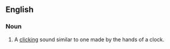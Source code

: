 ==English==

===Noun===
{{en-noun}}

# {{context|used in conjunction with [[tock]]}} A [[click]]ing sound similar to one made by the hands of a clock.